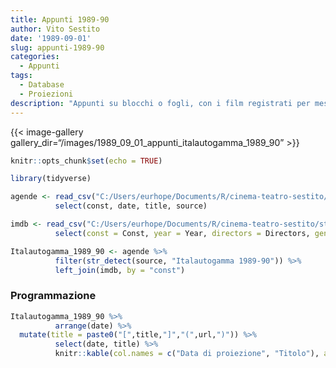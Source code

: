 ```yaml
---
title: Appunti 1989-90
author: Vito Sestito
date: '1989-09-01'
slug: appunti-1989-90
categories:
  - Appunti
tags:
  - Database
  - Proiezioni
description: "Appunti su blocchi o fogli, con i film registrati per mese. Riportano gli incassi dei film quando disponibili."
---
```

{{< image-gallery gallery_dir="/images/1989_09_01_appunti_italautogamma_1989_90" >}}
```r
knitr::opts_chunk$set(echo = TRUE)

library(tidyverse)

agende <- read_csv("C:/Users/eurhope/Documents/R/cinema-teatro-sestito/static/data/programmazione_agende.csv") %>%
          select(const, date, title, source)

imdb <- read_csv("C:/Users/eurhope/Documents/R/cinema-teatro-sestito/static/data/programmazione_imdb.csv") %>%
          select(const = Const, year = Year, directors = Directors, genres = Genres, imdb_rating = `IMDb Rating`, runtime = `Runtime (mins)`, url = URL)

Italautogamma_1989_90 <- agende %>%
          filter(str_detect(source, "Italautogamma 1989-90")) %>%
          left_join(imdb, by = "const")
```
### Programmazione
```r
Italautogamma_1989_90 %>%
          arrange(date) %>%
  mutate(title = paste0("[",title,"]","(",url,")")) %>%
          select(date, title) %>%
          knitr::kable(col.names = c("Data di proiezione", "Titolo"), align = c("l", "l"))
```